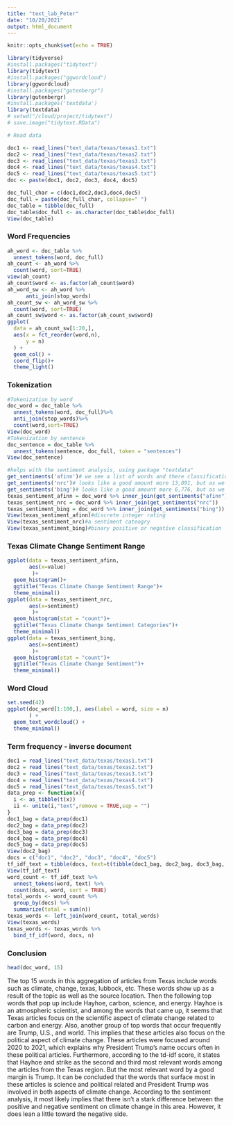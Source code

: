 ```yaml
---
title: "text_lab_Peter"
date: "10/20/2021"
output: html_document
---
```


```r
knitr::opts_chunk$set(echo = TRUE)
```

```r
library(tidyverse)
#install.packages("tidytext")
library(tidytext)
#install.packages("ggwordcloud")
library(ggwordcloud)
#install.packages("gutenbergr") 
library(gutenbergr)
#install.packages('textdata')
library(textdata)
# setwd("/cloud/project/tidytext")
# save.image("tidytext.RData")
```


```r
# Read data

doc1 <- read_lines("text_data/texas/texas1.txt")
doc2 <- read_lines("text_data/texas/texas2.txt")
doc3 <- read_lines("text_data/texas/texas3.txt")
doc4 <- read_lines("text_data/texas/texas4.txt")
doc5 <- read_lines("text_data/texas/texas5.txt")
doc <- paste(doc1, doc2, doc3, doc4, doc5)

doc_full_char = c(doc1,doc2,doc3,doc4,doc5)
doc_full = paste(doc_full_char, collapse=" ")
doc_table = tibble(doc_full)
doc_table$doc_full <- as.character(doc_table$doc_full)
View(doc_table)
```
### Word Frequencies
```r
ah_word <- doc_table %>%
  unnest_tokens(word, doc_full)
ah_count <- ah_word %>%
  count(word, sort=TRUE)
view(ah_count)
ah_count$word <- as.factor(ah_count$word)  
ah_word_sw <- ah_word %>%
      anti_join(stop_words)
ah_count_sw <- ah_word_sw %>%
  count(word, sort=TRUE)
ah_count_sw$word <- as.factor(ah_count_sw$word) 
ggplot(
  data = ah_count_sw[1:20,],
  aes(x = fct_reorder(word,n), 
      y = n)
  ) + 
  geom_col() + 
  coord_flip()+
  theme_light()
```

### Tokenization 
```r
#Tokenization by word
doc_word = doc_table %>% 
  unnest_tokens(word, doc_full)%>%
  anti_join(stop_words)%>%
  count(word,sort=TRUE)
View(doc_word)
#Tokenization by sentence
doc_sentence = doc_table %>% 
  unnest_tokens(sentence, doc_full, token = "sentences")
View(doc_sentence)
```


```r
#helps with the sentiment analysis, using package "textdata"
get_sentiments('afinn')# we see a list of words and there classification, 2,467 - not really that many overall. 
get_sentiments('nrc')# looks like a good amount more 13,891, but as we can see words are classified in several different categories. 
get_sentiments('bing')# looks like a good amount more 6,776, but as we can see just negative and positive. 
texas_sentiment_afinn = doc_word %>% inner_join(get_sentiments("afinn"))
texas_sentiment_nrc = doc_word %>% inner_join(get_sentiments("nrc"))
texas_sentiment_bing = doc_word %>% inner_join(get_sentiments("bing"))
View(texas_sentiment_afinn)#discrete integer rating
View(texas_sentiment_nrc)#a sentiment cateogry
View(texas_sentiment_bing)#binary positive or negative classification
```

### Texas Climate Change Sentiment Range
```r
ggplot(data = texas_sentiment_afinn, 
       aes(x=value)
        )+
  geom_histogram()+
  ggtitle("Texas Climate Change Sentiment Range")+
  theme_minimal()
ggplot(data = texas_sentiment_nrc, 
       aes(x=sentiment)
        )+
  geom_histogram(stat = "count")+
  ggtitle("Texas Climate Change Sentiment Categories")+
  theme_minimal()
ggplot(data = texas_sentiment_bing, 
       aes(x=sentiment)
        )+
  geom_histogram(stat = "count")+
  ggtitle("Texas Climate Change Sentiment")+
  theme_minimal()
```

### Word Cloud

```r
set.seed(42)
ggplot(doc_word[1:100,], aes(label = word, size = n)
       ) +
  geom_text_wordcloud() +
  theme_minimal()
```

### Term frequency - inverse document 
```r
doc1 = read_lines("text_data/texas/texas1.txt")
doc2 = read_lines("text_data/texas/texas2.txt")
doc3 = read_lines("text_data/texas/texas3.txt")
doc4 = read_lines("text_data/texas/texas4.txt")
doc5 = read_lines("text_data/texas/texas5.txt")
data_prep <- function(x){
  i <- as_tibble(t(x))
  ii <- unite(i,"text",remove = TRUE,sep = "")
}
doc1_bag = data_prep(doc1)
doc2_bag = data_prep(doc2)
doc3_bag = data_prep(doc3)
doc4_bag = data_prep(doc4)
doc5_bag = data_prep(doc5)
View(doc2_bag)
docs = c("doc1", "doc2", "doc3", "doc4", "doc5")
tf_idf_text = tibble(docs, text=t(tibble(doc1_bag, doc2_bag, doc3_bag, doc4_bag, doc5_bag, .name_repair="universal")))
View(tf_idf_text)
word_count <- tf_idf_text %>%
  unnest_tokens(word, text) %>%
  count(docs, word, sort = TRUE)
total_words <- word_count %>% 
  group_by(docs) %>% 
  summarize(total = sum(n))
texas_words <- left_join(word_count, total_words)
View(texas_words)
texas_words <- texas_words %>%
  bind_tf_idf(word, docs, n)
```

### Conclusion
```r
head(doc_word, 15)
```

The top 15 words in this aggregation of articles from Texas include words such as climate, change, texas, lubbock, etc. These words show up as a result of the topic as well as the source location. Then the following top words that pop up include Hayhoe, carbon, science, and energy. Hayhoe is an atmospheric scientist, and among the words that came up, it seems that Texas articles focus on the scientific aspect of climate change related to carbon and energy.  Also, another group of top words that occur frequently are Trump, U.S., and world. This implies that these articles also focus on the political aspect of climate change. These articles were focused around 2020 to 2021, which explains why President Trump's name occurs often in these political articles.
Furthermore, according to the td-idf score, it states that Hayhoe and strike as the second and third most relevant words among the articles from the Texas region. But the most relevant word by a good margin is Trump. It can be concluded that the words that surface most in these articles is science and political related and President Trump was involved in both aspects of climate change.
According to the sentiment analysis, it most likely implies that there isn't a stark difference between the positive and negative sentiment on climate change in this area. However, it does lean a little toward the negative side. 